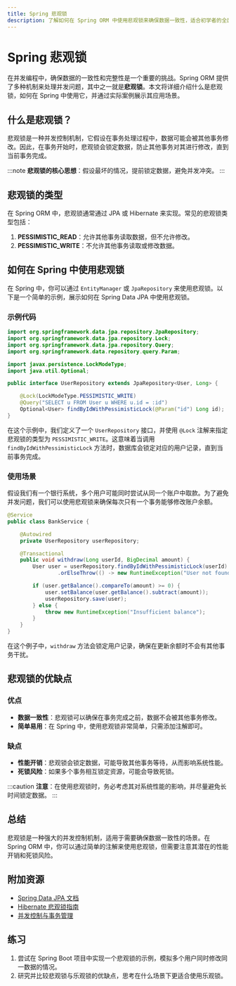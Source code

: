 ```yaml
---
title: Spring 悲观锁
description: 了解如何在 Spring ORM 中使用悲观锁来确保数据一致性，适合初学者的全面指南。
---
```


# Spring 悲观锁

在并发编程中，确保数据的一致性和完整性是一个重要的挑战。Spring ORM 提供了多种机制来处理并发问题，其中之一就是**悲观锁**。本文将详细介绍什么是悲观锁，如何在 Spring 中使用它，并通过实际案例展示其应用场景。

## 什么是悲观锁？

悲观锁是一种并发控制机制，它假设在事务处理过程中，数据可能会被其他事务修改。因此，在事务开始时，悲观锁会锁定数据，防止其他事务对其进行修改，直到当前事务完成。

:::note
**悲观锁的核心思想**：假设最坏的情况，提前锁定数据，避免并发冲突。
:::

## 悲观锁的类型

在 Spring ORM 中，悲观锁通常通过 JPA 或 Hibernate 来实现。常见的悲观锁类型包括：

1. **PESSIMISTIC_READ**：允许其他事务读取数据，但不允许修改。
2. **PESSIMISTIC_WRITE**：不允许其他事务读取或修改数据。

## 如何在 Spring 中使用悲观锁

在 Spring 中，你可以通过 `EntityManager` 或 `JpaRepository` 来使用悲观锁。以下是一个简单的示例，展示如何在 Spring Data JPA 中使用悲观锁。

### 示例代码

```java
import org.springframework.data.jpa.repository.JpaRepository;
import org.springframework.data.jpa.repository.Lock;
import org.springframework.data.jpa.repository.Query;
import org.springframework.data.repository.query.Param;

import javax.persistence.LockModeType;
import java.util.Optional;

public interface UserRepository extends JpaRepository<User, Long> {

    @Lock(LockModeType.PESSIMISTIC_WRITE)
    @Query("SELECT u FROM User u WHERE u.id = :id")
    Optional<User> findByIdWithPessimisticLock(@Param("id") Long id);
}
```

在这个示例中，我们定义了一个 `UserRepository` 接口，并使用 `@Lock` 注解来指定悲观锁的类型为 `PESSIMISTIC_WRITE`。这意味着当调用 `findByIdWithPessimisticLock` 方法时，数据库会锁定对应的用户记录，直到当前事务完成。

### 使用场景

假设我们有一个银行系统，多个用户可能同时尝试从同一个账户中取款。为了避免并发问题，我们可以使用悲观锁来确保每次只有一个事务能够修改账户余额。

```java
@Service
public class BankService {

    @Autowired
    private UserRepository userRepository;

    @Transactional
    public void withdraw(Long userId, BigDecimal amount) {
        User user = userRepository.findByIdWithPessimisticLock(userId)
                .orElseThrow(() -> new RuntimeException("User not found"));

        if (user.getBalance().compareTo(amount) >= 0) {
            user.setBalance(user.getBalance().subtract(amount));
            userRepository.save(user);
        } else {
            throw new RuntimeException("Insufficient balance");
        }
    }
}
```

在这个例子中，`withdraw` 方法会锁定用户记录，确保在更新余额时不会有其他事务干扰。

## 悲观锁的优缺点

### 优点
- **数据一致性**：悲观锁可以确保在事务完成之前，数据不会被其他事务修改。
- **简单易用**：在 Spring 中，使用悲观锁非常简单，只需添加注解即可。

### 缺点
- **性能开销**：悲观锁会锁定数据，可能导致其他事务等待，从而影响系统性能。
- **死锁风险**：如果多个事务相互锁定资源，可能会导致死锁。

:::caution
**注意**：在使用悲观锁时，务必考虑其对系统性能的影响，并尽量避免长时间锁定数据。
:::

## 总结

悲观锁是一种强大的并发控制机制，适用于需要确保数据一致性的场景。在 Spring ORM 中，你可以通过简单的注解来使用悲观锁，但需要注意其潜在的性能开销和死锁风险。

## 附加资源

- [Spring Data JPA 文档](https://docs.spring.io/spring-data/jpa/docs/current/reference/html/)
- [Hibernate 悲观锁指南](https://docs.jboss.org/hibernate/orm/current/userguide/html_single/Hibernate_User_Guide.html#locking)
- [并发控制与事务管理](https://en.wikipedia.org/wiki/Concurrency_control)

## 练习

1. 尝试在 Spring Boot 项目中实现一个悲观锁的示例，模拟多个用户同时修改同一数据的情况。
2. 研究并比较悲观锁与乐观锁的优缺点，思考在什么场景下更适合使用乐观锁。
